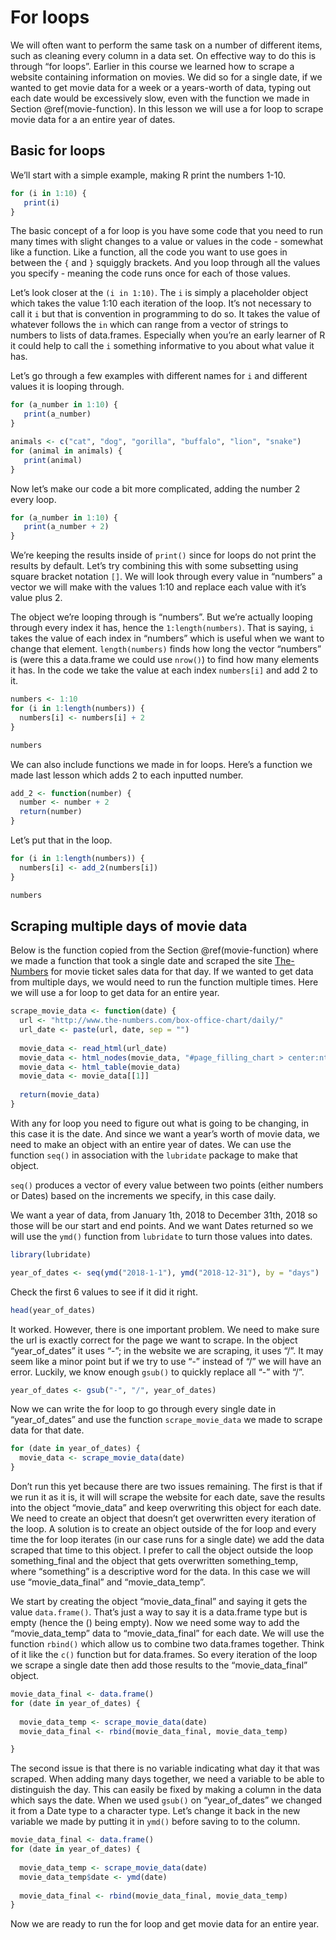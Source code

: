# For loops

We will often want to perform the same task on a number of different items, such as cleaning every column in a data set. On effective way to do this is through "for loops". Earlier in this course we learned how to scrape a website containing information on movies. We did so for a single date, if we wanted to get movie data for a week or a years-worth of data, typing out each date would be excessively slow, even with the function we made in Section \@ref(movie-function). In this lesson we will use a for loop to scrape movie data for a an entire year of dates. 

## Basic for loops

We'll start with a simple example, making R print the numbers 1-10. 

```r
for (i in 1:10) {
   print(i)
}
```

The basic concept of a for loop is you have some code that you need to run many times with slight changes to a value or values in the code - somewhat like a function. Like a function, all the code you want to use goes in between the `{` and `}` squiggly brackets. And you loop through all the values you specify - meaning the code runs once for each of those values. 

Let's look closer at the `(i in 1:10)`. The `i` is simply a placeholder object which takes the value 1:10 each iteration of the loop. It's not necessary to call it `i` but that is convention in programming to do so. It takes the value of whatever follows the `in` which can range from a vector of strings to numbers to lists of data.frames. Especially when you're an early learner of R it could help to call the `i` something informative to you about what value it has. 

Let's go through a few examples with different names for `i` and different values it is looping through. 

```r
for (a_number in 1:10) {
   print(a_number)
}
```


```r
animals <- c("cat", "dog", "gorilla", "buffalo", "lion", "snake")
for (animal in animals) {
   print(animal)
}
```

Now let's make our code a bit more complicated, adding the number 2 every loop. 

```r
for (a_number in 1:10) {
   print(a_number + 2)
}
```

We're keeping the results inside of `print()` since for loops do not print the results by default. Let's try combining this with some subsetting using square bracket notation `[]`. We will look through every value in "numbers" a vector we will make with the values 1:10 and replace each value with it's value plus 2.

The object we're looping through is "numbers". But we're actually looping through every index it has, hence the `1:length(numbers)`. That is saying, `i` takes the value of each index in "numbers" which is useful when we want to change that element. `length(numbers)` finds how long the vector "numbers" is (were this a data.frame we could use `nrow()`) to find how many elements it has. In the code we take the value at each index `numbers[i]` and add 2 to it. 

```r
numbers <- 1:10
for (i in 1:length(numbers)) {
  numbers[i] <- numbers[i] + 2
}
```

```r
numbers
```

We can also include functions we made in for loops. Here's a function we made last lesson which adds 2 to each inputted number. 

```r
add_2 <- function(number) {
  number <- number + 2
  return(number)
}
```

Let's put that in the loop. 

```r
for (i in 1:length(numbers)) {
  numbers[i] <- add_2(numbers[i])
}
```

```r
numbers
```

## Scraping multiple days of movie data

Below is the function copied from the Section \@ref(movie-function) where we made a function that took a single date and scraped the site [The-Numbers](https://www.the-numbers.com/) for movie ticket sales data for that day. If we wanted to get data from multiple days, we would need to run the function multiple times. Here we will use a for loop to get data for an entire year. 

```r
scrape_movie_data <- function(date) {
  url <- "http://www.the-numbers.com/box-office-chart/daily/"
  url_date <- paste(url, date, sep = "")
  
  movie_data <- read_html(url_date)
  movie_data <- html_nodes(movie_data, "#page_filling_chart > center:nth-child(2) > table")
  movie_data <- html_table(movie_data)
  movie_data <- movie_data[[1]]
  
  return(movie_data)
}
```

With any for loop you need to figure out what is going to be changing, in this case it is the date. And since we want a year's worth of movie data, we need to make an object with an entire year of dates. We can use the function `seq()` in association with the `lubridate` package to make that object.

`seq()` produces a vector of every value between two points (either numbers or Dates) based on the increments we specify, in this case daily. 

We want a year of data, from January 1th, 2018 to December 31th, 2018 so those will be our start and end points. And we want Dates returned so we will use the `ymd()` function from `lubridate` to turn those values into dates.

```r
library(lubridate)
```


```r
year_of_dates <- seq(ymd("2018-1-1"), ymd("2018-12-31"), by = "days")
```

Check the first 6 values to see if it did it right.

```r
head(year_of_dates)
```

It worked. However, there is one important problem. We need to make sure the url is exactly correct for the page we want to scrape. In the object "year_of_dates" it uses "-"; in the website we are scraping, it uses "/". It may seem like a minor point but if we try to use "-" instead of "/" we will have an error. Luckily, we know enough `gsub()` to quickly replace all "-" with "/".

```r
year_of_dates <- gsub("-", "/", year_of_dates)
```

Now we can write the for loop to go through every single date in "year_of_dates" and use the function `scrape_movie_data` we made to scrape data for that date.

```r
for (date in year_of_dates) {
  movie_data <- scrape_movie_data(date)
}
```

Don't run this yet because there are two issues remaining. The first is that if we run it as it is, it will will scrape the website for each date, save the results into the object "movie_data" and keep overwriting this object for each date. We need to create an object that doesn't get overwritten every iteration of the loop. A solution is to create an object outside of the for loop and every time the for loop iterates (in our case runs for a single date) we add the data scraped that time to this object. I prefer to call the object outside the loop something_final and the object that gets overwritten something_temp, where "something" is a descriptive word for the data. In this case we will use "movie_data_final" and "movie_data_temp".

We start by creating the object "movie_data_final" and saying it gets the value `data.frame()`. That's just a way to say it is a data.frame type but is empty (hence the () being empty). Now we need some way to add the "movie_data_temp" data to "movie_data_final" for each date. We will use the function `rbind()` which allow us to combine two data.frames together. Think of it like the `c()` function but for data.frames. So every iteration of the loop we scrape a single date then add those results to the "movie_data_final" object.

```r

movie_data_final <- data.frame()
for (date in year_of_dates) {
  
  movie_data_temp <- scrape_movie_data(date)
  movie_data_final <- rbind(movie_data_final, movie_data_temp)

}
```

The second issue is that there is no variable indicating what day it that was scraped. When adding many days together, we need a variable to be able to distinguish the day. This can easily be fixed by making a column in the data which says the date. When we used `gsub()` on "year_of_dates" we changed it from a Date type to a character type. Let's change it back in the new variable we made by putting it in `ymd()` before saving to to the column.

```r

movie_data_final <- data.frame()
for (date in year_of_dates) {
  
  movie_data_temp <- scrape_movie_data(date)
  movie_data_temp$date <- ymd(date)
  
  movie_data_final <- rbind(movie_data_final, movie_data_temp)
}
```

Now we are ready to run the for loop and get movie data for an entire year.
